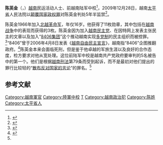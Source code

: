 '''陈英金'''（{{lang-vi|Trần Anh Kim}}，{{bd|1949年}}）[[越南|越南]]民运活动人士、前越南陆军中校<ref>{{cite news  | url =http://www.bbc.co.uk/zhongwen/simp/world/2009/12/091228_briefvietnamdissident.shtml  | title =简讯：越南当局严惩民主活动人士  | work =BBC | date =  2009-12-30 | accessdate = 2010-01-12  }}</ref>，2009年12月28日，越南[[太平省|太平省]]人民法院以[[颠覆国家政权罪|颠覆国家政权罪]]对陈英金判处5年半监禁<ref>{{cite news | url = http://dangcongsan.vn/cpv/Modules/News_China/News_Detail_C.aspx?CN_ID=380680&CO_ID=7338679 | title = 宣判陈英金5年6个月的有期徒刑 | work = 越南共产党电子报 | date = 2009-12-30 | accessdate = 2010-01-12 }}{{dead link|date=2018年5月 |bot=InternetArchiveBot |fix-attempted=yes }}</ref>。

陈英金1966年加入[[北越革命军|北越革命军]]，年仅16岁。他获得了11枚勋章，其中包括在[[越南战争|越南战争]]中的表现而获得的3枚。陈英金因为加入[[越南民主党|越南民主党]]、在因特网上发表主张民主的文章以及加入“[[8406集团|8406集团]]”这个推动越南实现[[多党制|多党制]]的民主组织而被控罪。<ref  name="voa" >{{cite news  | url =http://www1.voanews.com/chinese/news/human-rights/VIETNAM_DISSIDENT_20091228-80204997.html  | title =推动民主的一名越南前军官被判刑  | work =VOA  | date =2009-12-28  | accessdate =2010-01-12  }}{{Dead link|date=2020年1月 |bot=InternetArchiveBot |fix-attempted=yes }}</ref>“8406”曾于2006年4月8日发表《[[越南自由民主宣言|越南自由民主宣言]]》，越南指“8406”企图推翻政府。<ref>{{cite news | url =http://www.sinchew-i.com/node/132457?tid=6  | title =越南亲民主活跃份子被判监禁  | work =星洲互动 | date =2009-12-29  | accessdate = 2010-01-12 }}</ref>陈英金本来会面临死刑，但是鉴于他卓越的军旅生涯以及良好的合作态度，检方要求对他从宽处理。这位前陆军中校是越南共产党政府要审判的5名被告中的第一个。他们是根据[[越南刑法|越南刑法]]第79条而受到起诉，而不是最初对他们提出的罪行比较轻的“[[散布反对国家的言论|散布反对国家的言论]]”的罪名。<ref  name="voa"/>

==参考文献==
{{reflist}}
{{VOA}}
[[Category:越南軍官|Category:越南軍官]]
[[Category:陸軍中校|Category:陸軍中校]]
[[Category:越南持不同政見者|T]]
[[Category:越南政治犯|Category:越南政治犯]]
[[Category:陈姓|Category:陈姓]]
[[Category:太平省人|Category:太平省人]]